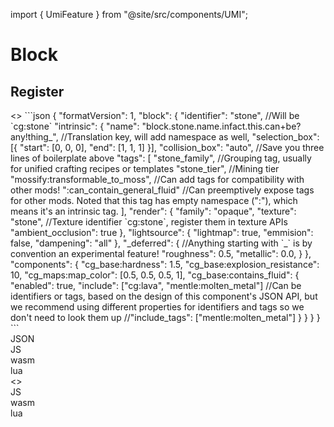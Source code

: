 ﻿import { UmiFeature } from "@site/src/components/UMI";

# Block

## Register

<UmiFeature>
<>
    ```json
    {
        "formatVersion": 1,
        "block": {
            "identifier": "stone", //Will be `cg:stone`
            "intrinsic": {
                "name": "block.stone.name.infact.this.can+be?any!thing_", //Translation key, will add namespace as well,
                "selection_box": [{
                    "start": [0, 0, 0],
                    "end": [1, 1, 1]
                }],
                "collision_box": "auto", //Save you three lines of boilerplate above
                "tags": [
                    "stone_family", //Grouping tag, usually for unified crafting recipes or templates
                    "stone_tier", //Mining tier
                    "mossify:transformable_to_moss", //Can add tags for compatibility with other mods!
                    ":can_contain_general_fluid" //Can preemptively expose tags for other mods. Noted that this tag has empty namespace (":"), which means it's an intrinsic tag.
                ],
                "render": {
                    "family": "opaque",
                    "texture": "stone", //Texture identifier `cg:stone`, register them in texture APIs
                    "ambient_occlusion": true
                },
                "lightsource": {
                    "lightmap": true,
                    "emmision": false,
                    "dampening": "all"
                },
                "_deferred": { //Anything starting with `_` is by convention an experimental feature!
                    "roughness": 0.5,
                    "metallic": 0.0,
                }
            },
            "components": {
                "cg_base:hardness": 1.5,
                "cg_base:explosion_resistance": 10,
                "cg_maps:map_color": [0.5, 0.5, 0.5, 1],
                "cg_base:contains_fluid": {
                    "enabled": true,
                    "include": ["cg:lava", "mentle:molten_metal"] //Can be identifiers or tags, based on the design of this component's JSON API, but we recommend using different properties for identifiers and tags so we don't need to look them up
                    //"include_tags": ["mentle:molten_metal"]
                }
            }
        }
    }
    ```
</>
</UmiFeature>

<UmiFeature>
    <div>JSON</div>
    <div>JS</div>
    <div>wasm</div>
    <div>lua</div>
</UmiFeature>

<UmiFeature exclude="json">
    <></>
    <div>JS</div>
    <div>wasm</div>
    <div>lua</div>
</UmiFeature>
